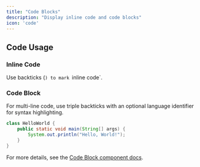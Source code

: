 ```yaml
---
title: "Code Blocks"
description: "Display inline code and code blocks"
icon: 'code'
---
```


## Code Usage

### Inline Code
Use backticks (`) to mark `inline code`.

### Code Block
For multi-line code, use triple backticks with an optional language identifier for syntax highlighting.

```java
class HelloWorld {
    public static void main(String[] args) {
        System.out.println("Hello, World!");
    }
}
```

For more details, see the [Code Block component docs](/content/components/code).